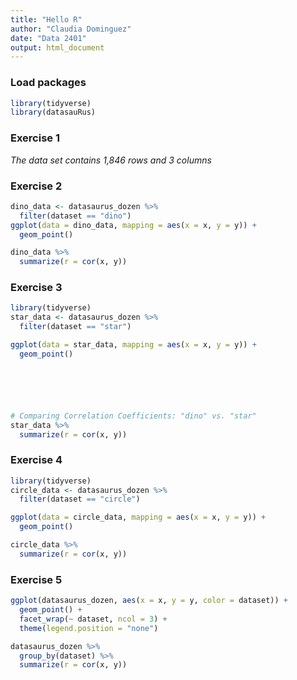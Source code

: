 ```yaml
---
title: "Hello R"
author: "Claudia Dominguez"
date: "Data 2401"
output: html_document
---
```


### Load packages

```r
library(tidyverse) 
library(datasauRus)
```

### Exercise 1

*The data set contains 1,846 rows and 3 columns*

### Exercise 2

```r
dino_data <- datasaurus_dozen %>%
  filter(dataset == "dino")
ggplot(data = dino_data, mapping = aes(x = x, y = y)) +
  geom_point()
```

```r
dino_data %>%
  summarize(r = cor(x, y))
```

### Exercise 3

```r
library(tidyverse)
star_data <- datasaurus_dozen %>%
  filter(dataset == "star")

ggplot(data = star_data, mapping = aes(x = x, y = y)) +
  geom_point()







```

```r
# Comparing Correlation Coefficients: "dino" vs. "star"
star_data %>%
  summarize(r = cor(x, y))

```

### Exercise 4

```r
library(tidyverse)
circle_data <- datasaurus_dozen %>%
  filter(dataset == "circle")

ggplot(data = circle_data, mapping = aes(x = x, y = y)) +
  geom_point()


```

```r
circle_data %>%
  summarize(r = cor(x, y))


```

### Exercise 5

```r
ggplot(datasaurus_dozen, aes(x = x, y = y, color = dataset)) +
  geom_point() +
  facet_wrap(~ dataset, ncol = 3) + 
  theme(legend.position = "none")
```

```r
datasaurus_dozen %>%
  group_by(dataset) %>%
  summarize(r = cor(x, y))
```
